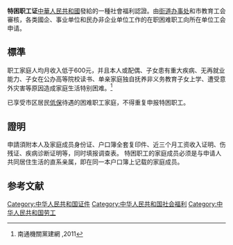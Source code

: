 '''特困职工证'''[[中華人民共和國|中華人民共和國]]發給的一種社會福利認證。由[[街道办事处|街道办事处]]和市教育工会審核，各类國企、事业单位和民办非企业单位工作的在职困难职工向所在单位工会申请。

==標準==
职工家庭人均月收入低于600元，并且本人或配偶、子女患有重大疾病、无再就业能力、子女在公办高等院校读书、单亲家庭独自抚养非义务教育子女上学、遭受意外灾害等原因造成家庭生活特别困难。<ref>南通機關黨建網 ,2011</ref>

已享受市区居民[[低保|低保]]待遇的困难职工家庭，不得重复申报特困职工。
==證明==
申請須附本人及家庭成员身份证、户口簿全套复印件、近三个月工资收入证明、伤残证、疾病诊断证明等，同时填报调查表。
特困职工的家庭成员必须是与申请人共同居住生活的直系亲属，即在同一本户口簿上记载的家庭成员。

==参考文献==
{{Reflist|2}}
{{中华人民共和国内地婚姻家庭相关证件}}
[[Category:中华人民共和国证件|Category:中华人民共和国证件]]
[[Category:中华人民共和国社会福利|Category:中华人民共和国社会福利]]
[[Category:中华人民共和国劳工|Category:中华人民共和国劳工]]